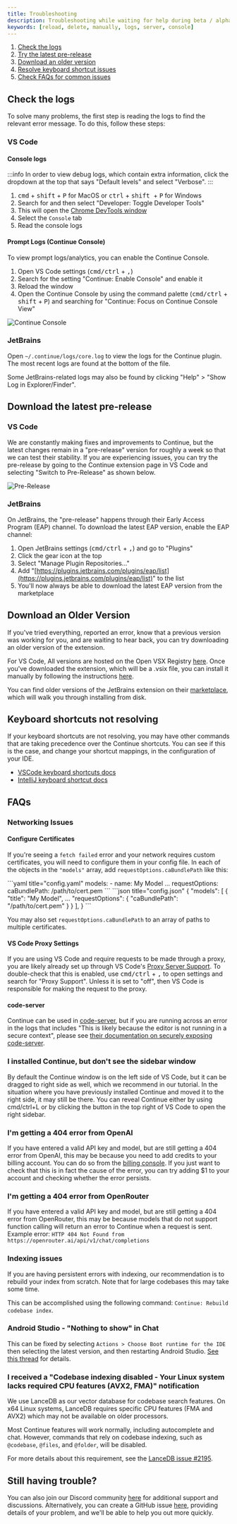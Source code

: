 ```yaml
---
title: Troubleshooting
description: Troubleshooting while waiting for help during beta / alpha testing
keywords: [reload, delete, manually, logs, server, console]
---
```



1. [Check the logs](#check-the-logs)
2. [Try the latest pre-release](#download-the-latest-pre-release)
3. [Download an older version](#download-an-older-version)
4. [Resolve keyboard shortcut issues](#keyboard-shortcuts-not-resolving)
5. [Check FAQs for common issues](#faqs)

## Check the logs

To solve many problems, the first step is reading the logs to find the relevant error message. To do this, follow these steps:

### VS Code

#### Console logs

:::info
In order to view debug logs, which contain extra information, click the dropdown at the top that says "Default levels" and select "Verbose".
:::

1. <kbd>cmd</kbd> + <kbd>shift</kbd> + <kbd>P</kbd> for MacOS or <kbd>ctrl</kbd> + <kbd>
     shift
   </kbd> + <kbd>P</kbd> for Windows
2. Search for and then select "Developer: Toggle Developer Tools"
3. This will open the [Chrome DevTools window](https://developer.chrome.com/docs/devtools/)
4. Select the `Console` tab
5. Read the console logs

#### Prompt Logs (Continue Console)

To view prompt logs/analytics, you can enable the Continue Console.

1. Open VS Code settings (<kbd>cmd/ctrl</kbd> + <kbd>,</kbd>)
2. Search for the setting "Continue: Enable Console" and enable it
3. Reload the window
4. Open the Continue Console by using the command palette (<kbd>cmd/ctrl</kbd> + <kbd>shift</kbd> + <kbd>P</kbd>) and searching for "Continue: Focus on Continue Console View"

![Continue Console](../static/img/continue-console.png)

### JetBrains

Open `~/.continue/logs/core.log` to view the logs for the Continue plugin. The most recent logs are found at the bottom of the file.

Some JetBrains-related logs may also be found by clicking "Help" > "Show Log in Explorer/Finder".

## Download the latest pre-release

### VS Code

We are constantly making fixes and improvements to Continue, but the latest changes remain in a "pre-release" version for roughly a week so that we can test their stability. If you are experiencing issues, you can try the pre-release by going to the Continue extension page in VS Code and selecting "Switch to Pre-Release" as shown below.

![Pre-Release](../static/img/prerelease.png)

### JetBrains

On JetBrains, the "pre-release" happens through their Early Access Program (EAP) channel. To download the latest EAP version, enable the EAP channel:

1. Open JetBrains settings (<kbd>cmd/ctrl</kbd> + <kbd>,</kbd>) and go to "Plugins"
2. Click the gear icon at the top
3. Select "Manage Plugin Repositories..."
4. Add "[https://plugins.jetbrains.com/plugins/eap/list](https://plugins.jetbrains.com/plugins/eap/list)" to the list
5. You'll now always be able to download the latest EAP version from the marketplace

## Download an Older Version

If you've tried everything, reported an error, know that a previous version was working for you, and are waiting to hear back, you can try downloading an older version of the extension.

For VS Code, All versions are hosted on the Open VSX Registry [here](https://open-vsx.org/extension/Continue/continue). Once you've downloaded the extension, which will be a .vsix file, you can install it manually by following the instructions [here](https://code.visualstudio.com/docs/editor/extension-gallery#_install-from-a-vsix).

You can find older versions of the JetBrains extension on their [marketplace](https://plugins.jetbrains.com/plugin/22707-continue), which will walk you through installing from disk.

## Keyboard shortcuts not resolving

If your keyboard shortcuts are not resolving, you may have other commands that are taking precedence over the Continue shortcuts. You can see if this is the case, and change your shortcut mappings, in the configuration of your IDE.

- [VSCode keyboard shortcuts docs](https://code.visualstudio.com/docs/getstarted/keybindings)
- [IntelliJ keyboard shortcut docs](https://www.jetbrains.com/help/idea/configuring-keyboard-and-mouse-shortcuts.html)

## FAQs

### Networking Issues

#### Configure Certificates

If you're seeing a `fetch failed` error and your network requires custom certificates, you will need to configure them in your config file. In each of the objects in the `"models"` array, add `requestOptions.caBundlePath` like this:

<Tabs groupId="config-example">
  <TabItem value="yaml" label="YAML">
  ```yaml title="config.yaml"
  models:
    - name: My Model
      ...
      requestOptions:
        caBundlePath: /path/to/cert.pem
  ```
  </TabItem>
  <TabItem value="json" label="JSON">
  ```json title="config.json"
  {
    "models": [
      {
        "title": "My Model",
        ...
        "requestOptions": {
          "caBundlePath": "/path/to/cert.pem"
        }
      }
    ],
  }
  ```
  </TabItem>
</Tabs>

You may also set `requestOptions.caBundlePath` to an array of paths to multiple certificates.

#### VS Code Proxy Settings

If you are using VS Code and require requests to be made through a proxy, you are likely already set up through VS Code's [Proxy Server Support](https://code.visualstudio.com/docs/setup/network#_proxy-server-support). To double-check that this is enabled, use <kbd>cmd/ctrl</kbd> + <kbd>,</kbd> to open settings and search for "Proxy Support". Unless it is set to "off", then VS Code is responsible for making the request to the proxy.

#### code-server

Continue can be used in [code-server](https://coder.com/), but if you are running across an error in the logs that includes "This is likely because the editor is not running in a secure context", please see [their documentation on securely exposing code-server](https://coder.com/docs/code-server/latest/guide#expose-code-server).

### I installed Continue, but don't see the sidebar window

By default the Continue window is on the left side of VS Code, but it can be dragged to right side as well, which we recommend in our tutorial. In the situation where you have previously installed Continue and moved it to the right side, it may still be there. You can reveal Continue either by using cmd/ctrl+L or by clicking the button in the top right of VS Code to open the right sidebar.

### I'm getting a 404 error from OpenAI

If you have entered a valid API key and model, but are still getting a 404 error from OpenAI, this may be because you need to add credits to your billing account. You can do so from the [billing console](https://platform.openai.com/settings/organization/billing/overview). If you just want to check that this is in fact the cause of the error, you can try adding $1 to your account and checking whether the error persists.

### I'm getting a 404 error from OpenRouter

If you have entered a valid API key and model, but are still getting a 404 error from OpenRouter, this may be because models that do not support function calling will return an error to Continue when a request is sent.
Example error:
`HTTP 404 Not Found from https://openrouter.ai/api/v1/chat/completions`

### Indexing issues

If you are having persistent errors with indexing, our recommendation is to rebuild your index from scratch. Note that for large codebases this may take some time.

This can be accomplished using the following command: `Continue: Rebuild codebase index`.

### Android Studio - "Nothing to show" in Chat

This can be fixed by selecting `Actions > Choose Boot runtime for the IDE` then selecting the latest version, and then restarting Android Studio. [See this thread](https://github.com/continuedev/continue/issues/596#issuecomment-1789327178) for details.

### I received a "Codebase indexing disabled - Your Linux system lacks required CPU features (AVX2, FMA)" notification

We use LanceDB as our vector database for codebase search features. On x64 Linux systems, LanceDB requires specific CPU features (FMA and AVX2) which may not be available on older processors.

Most Continue features will work normally, including autocomplete and chat. However, commands that rely on codebase indexing, such as `@codebase`, `@files`, and `@folder`, will be disabled.

For more details about this requirement, see the [LanceDB issue #2195](https://github.com/lancedb/lance/issues/2195).

## Still having trouble?

You can also join our Discord community [here](https://discord.gg/vapESyrFmJ) for additional support and discussions. Alternatively, you can create a GitHub issue [here](https://github.com/continuedev/continue/issues/new?assignees=&labels=bug&projects=&template=bug-report-%F0%9F%90%9B.md&title=), providing details of your problem, and we'll be able to help you out more quickly.
